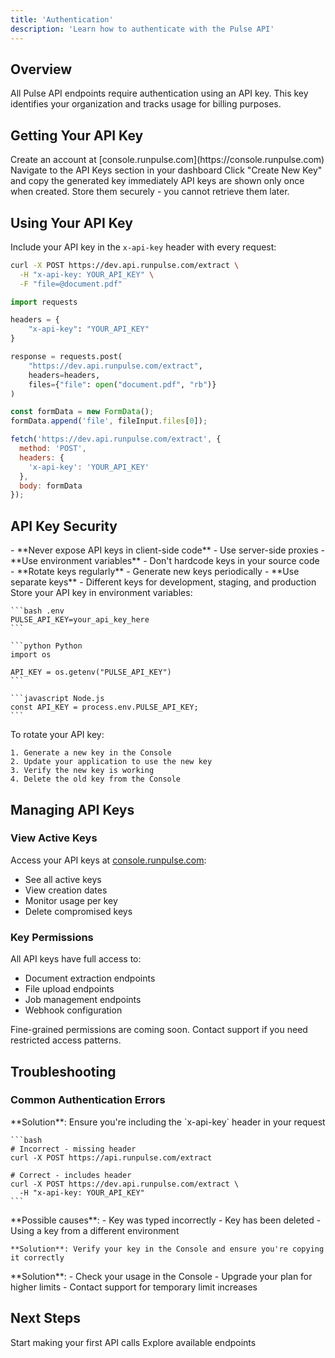 ```yaml
---
title: 'Authentication'
description: 'Learn how to authenticate with the Pulse API'
---
```


## Overview

All Pulse API endpoints require authentication using an API key. This key identifies your organization and tracks usage for billing purposes.

## Getting Your API Key

<Steps>
  <Step title="Sign Up">
    Create an account at [console.runpulse.com](https://console.runpulse.com)
  </Step>
  <Step title="Generate API Key">
    Navigate to the API Keys section in your dashboard
  </Step>
  <Step title="Copy Your Key">
    Click "Create New Key" and copy the generated key immediately
  </Step>
</Steps>

<Warning>
  API keys are shown only once when created. Store them securely - you cannot retrieve them later.
</Warning>

## Using Your API Key

Include your API key in the `x-api-key` header with every request:

<CodeGroup>

```bash cURL
curl -X POST https://dev.api.runpulse.com/extract \
  -H "x-api-key: YOUR_API_KEY" \
  -F "file=@document.pdf"
```

```python Python
import requests

headers = {
    "x-api-key": "YOUR_API_KEY"
}

response = requests.post(
    "https://dev.api.runpulse.com/extract",
    headers=headers,
    files={"file": open("document.pdf", "rb")}
)
```

```javascript JavaScript
const formData = new FormData();
formData.append('file', fileInput.files[0]);

fetch('https://dev.api.runpulse.com/extract', {
  method: 'POST',
  headers: {
    'x-api-key': 'YOUR_API_KEY'
  },
  body: formData
});
```

</CodeGroup>

## API Key Security

<AccordionGroup>
  <Accordion title="Best Practices">
    - **Never expose API keys in client-side code** - Use server-side proxies
    - **Use environment variables** - Don't hardcode keys in your source code
    - **Rotate keys regularly** - Generate new keys periodically
    - **Use separate keys** - Different keys for development, staging, and production
  </Accordion>

  <Accordion title="Environment Variables">
    Store your API key in environment variables:

    ```bash .env
    PULSE_API_KEY=your_api_key_here
    ```

    ```python Python
    import os
    
    API_KEY = os.getenv("PULSE_API_KEY")
    ```

    ```javascript Node.js
    const API_KEY = process.env.PULSE_API_KEY;
    ```
  </Accordion>

  <Accordion title="Key Rotation">
    To rotate your API key:
    
    1. Generate a new key in the Console
    2. Update your application to use the new key
    3. Verify the new key is working
    4. Delete the old key from the Console
  </Accordion>
</AccordionGroup>

## Managing API Keys

### View Active Keys

Access your API keys at [console.runpulse.com](https://console.runpulse.com):

- See all active keys
- View creation dates
- Monitor usage per key
- Delete compromised keys

### Key Permissions

All API keys have full access to:
- Document extraction endpoints
- File upload endpoints
- Job management endpoints
- Webhook configuration

<Note>
  Fine-grained permissions are coming soon. Contact support if you need restricted access patterns.
</Note>

## Troubleshooting

### Common Authentication Errors

<AccordionGroup>
  <Accordion title="AUTH_001: API key is required">
    **Solution**: Ensure you're including the `x-api-key` header in your request
    
    ```bash
    # Incorrect - missing header
    curl -X POST https://api.runpulse.com/extract
    
    # Correct - includes header
    curl -X POST https://dev.api.runpulse.com/extract \
      -H "x-api-key: YOUR_API_KEY"
    ```
  </Accordion>

  <Accordion title="AUTH_002: Invalid API key">
    **Possible causes**:
    - Key was typed incorrectly
    - Key has been deleted
    - Using a key from a different environment
    
    **Solution**: Verify your key in the Console and ensure you're copying it correctly
  </Accordion>

  <Accordion title="BILLING_001: Monthly page limit exceeded">
    **Solution**: 
    - Check your usage in the Console
    - Upgrade your plan for higher limits
    - Contact support for temporary limit increases
  </Accordion>
</AccordionGroup>

## Next Steps

<CardGroup cols={2}>
  <Card title="Quickstart Guide" icon="rocket" href="/quickstart">
    Start making your first API calls
  </Card>
  <Card title="API Reference" icon="code" href="/api-reference/introduction">
    Explore available endpoints
  </Card>
</CardGroup> 